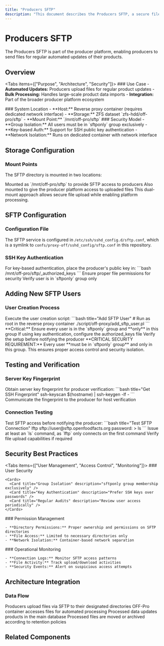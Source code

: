 ```yaml
---
title: "Producers SFTP"
description: "This document describes the Producers SFTP, a secure file transfer protocol used by producers for automated product updates. It covers its location, configuration, and the process for adding new SFTP users, emphasizing security best practices."
---
```



# Producers SFTP

<Card title="Secure File Transfer for Producers" description="Automated product update system via SFTP">

The Producers SFTP is part of the producer platform, enabling producers to send files for regular automated updates of their products.

</Card>

## Overview

<Tabs items={["Purpose", "Architecture", "Security"]}>
  <Tab value="Purpose">
    ### Use Case
    - **Automated Updates:** Producers upload files for regular product updates
    - **Bulk Processing:** Handles large-scale product data imports
    - **Integration:** Part of the broader producer platform ecosystem
  </Tab>
  
  <Tab value="Architecture">
    ### System Location
    - **Host:** Reverse proxy container (requires dedicated network interface)
    - **Storage:** ZFS dataset `zfs-hdd/off-pro/sftp`
    - **Mount Point:** `/mnt/off-pro/sftp`
  </Tab>
  
  <Tab value="Security">
    ### Security Model
    - **Group Isolation:** All users must be in `sftponly` group exclusively
    - **Key-based Auth:** Support for SSH public key authentication
    - **Network Isolation:** Runs on dedicated container with network interface
  </Tab>
</Tabs>

## Storage Configuration

<Card title="ZFS Dataset Mounting" description="Dual-mount strategy for access control">

### Mount Points

The SFTP directory is mounted in two locations:

<Steps>
  <Step title="Reverse Proxy Container">
    Mounted as `/mnt/off-pro/sftp` to provide SFTP access to producers
  </Step>
  
  <Step title="OFF-Pro Container">
    Also mounted to give the producer platform access to uploaded files
  </Step>
</Steps>

<Callout type="info">
This dual-mount approach allows secure file upload while enabling platform processing.
</Callout>

</Card>

## SFTP Configuration

<Card title="SSH Configuration" description="SFTP service configuration management">

### Configuration File

The SFTP service is configured in `/etc/ssh/sshd_config.d/sftp.conf`, which is a symlink to `confs/proxy-off/sshd_config/sftp.conf` in this repository.

### SSH Key Authentication

<Steps>
  <Step title="Public Key Placement">
    For key-based authentication, place the producer's public key in:
    ```bash
    /mnt/off-pro/sftp/<username>_authorized_keys
    ```
  </Step>
  
  <Step title="File Permissions">
    Ensure proper file permissions for security
  </Step>
  
  <Step title="Group Membership">
    Verify user is in `sftponly` group only
  </Step>
</Steps>

</Card>

## Adding New SFTP Users

<Card title="User Management Process" description="Step-by-step guide for adding SFTP users">

### User Creation Process

<Steps>
  <Step title="Run Script">
    Execute the user creation script:
    ```bash title="Add SFTP User"
    # Run as root in the reverse proxy container
    ./script/off-proxy/add_sftp_user.pl
    ```
  </Step>
  
  <Step title="Group Assignment">
    **Critical:** Ensure every user is in the `sftponly` group and **only** in this group
  </Step>
  
  <Step title="SSH Key Setup">
    If using key authentication, configure the authorized_keys file
  </Step>
  
  <Step title="Test Access">
    Verify the setup before notifying the producer
  </Step>
</Steps>

<Callout type="error">
**CRITICAL SECURITY REQUIREMENT:** Every user **must be in `sftponly` group** and only in this group. This ensures proper access control and security isolation.
</Callout>

</Card>

## Testing and Verification

<Card title="Access Testing" description="Verify SFTP setup before production use">

### Server Key Fingerprint

<Steps>
  <Step title="Get Fingerprint">
    Obtain server key fingerprint for producer verification:
    ```bash title="Get SSH Fingerprint"
    ssh-keyscan $(hostname) | ssh-keygen -lf -
    ```
  </Step>
  
  <Step title="Share with Producer">
    Communicate the fingerprint to the producer for host verification
  </Step>
</Steps>

### Connection Testing

<Steps>
  <Step title="Test with LFTP">
    Test SFTP access before notifying the producer:
    ```bash title="Test SFTP Connection"
    lftp sftp://user@sftp.openfoodfacts.org
    password:
    > ls
    ```
  </Step>
  
  <Step title="Verify Commands">
    Issue at least an `ls` command, as `lftp` only connects on the first command
  </Step>
  
  <Step title="Test Upload">
    Verify file upload capabilities if required
  </Step>
</Steps>

</Card>

## Security Best Practices

<Tabs items={["User Management", "Access Control", "Monitoring"]}>
  <Tab value="User Management">
    ### User Security
    
    <Cards>
      <Card title="Group Isolation" description="sftponly group membership exclusively" />
      <Card title="Key Authentication" description="Prefer SSH keys over passwords" />
      <Card title="Regular Audits" description="Review user access periodically" />
    </Cards>
  </Tab>
  
  <Tab value="Access Control">
    ### Permission Management
    
    - **Directory Permissions:** Proper ownership and permissions on SFTP directories
    - **File Access:** Limited to necessary directories only
    - **Network Isolation:** Container-based network separation
  </Tab>
  
  <Tab value="Monitoring">
    ### Operational Monitoring
    
    - **Connection Logs:** Monitor SFTP access patterns
    - **File Activity:** Track upload/download activities
    - **Security Events:** Alert on suspicious access attempts
  </Tab>
</Tabs>

## Architecture Integration

<Card title="Producer Platform Integration" description="How SFTP fits into the larger ecosystem">

### Data Flow

<Steps>
  <Step title="Producer Upload">
    Producers upload files via SFTP to their designated directories
  </Step>
  
  <Step title="Platform Processing">
    OFF-Pro container accesses files for automated processing
  </Step>
  
  <Step title="Product Updates">
    Processed data updates products in the main database
  </Step>
  
  <Step title="Cleanup">
    Processed files are moved or archived according to retention policies
  </Step>
</Steps>

</Card>

## Related Components

<Cards>
  <Card title="Producer Platform" description="Main platform that processes uploaded files" />
  <Card title="Reverse Proxy" description="Container hosting the SFTP service" />
  <Card title="ZFS Storage" description="Underlying storage system for file management" />
</Cards>
